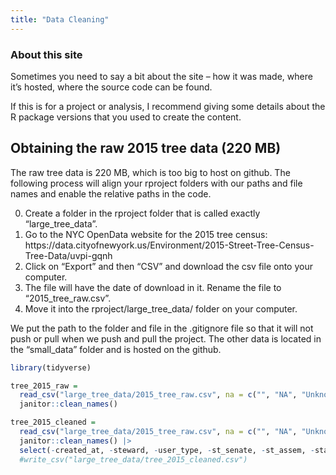 ```yaml
---
title: "Data Cleaning"
---
```


### About this site

Sometimes you need to say a bit about the site -- how it was made, where it's hosted, where the source code can be found. 

If this is for a project or analysis, I recommend giving some details about the R package versions that you used to create the content.

## Obtaining the raw 2015 tree data (220 MB)

The raw tree data is 220 MB, which is too big to host on github. The following process will align your rproject folders with our paths and file names and enable the relative paths in the code. 

0. Create a folder in the rproject folder that is called exactly "large_tree_data".
1. Go to the NYC OpenData website for the 2015 tree census: https://data.cityofnewyork.us/Environment/2015-Street-Tree-Census-Tree-Data/uvpi-gqnh 
2. Click on "Export" and then "CSV" and download the csv file onto your computer. 
3. The file will have the date of download in it. Rename the file to "2015_tree_raw.csv".
4. Move it into the rproject/large_tree_data/ folder on your computer.

We put the path to the folder and file in the .gitignore file so that it will not push or pull when we push and pull the project. The other data is located in the "small_data" folder and is hosted on the github. 


```r
library(tidyverse)
```

```r

tree_2015_raw = 
  read_csv("large_tree_data/2015_tree_raw.csv", na = c("", "NA", "Unknown")) |> 
  janitor::clean_names()

tree_2015_cleaned =
  read_csv("large_tree_data/2015_tree_raw.csv", na = c("", "NA", "Unknown")) |> 
  janitor::clean_names() |> 
  select(-created_at, -steward, -user_type, -st_senate, -st_assem, -state) 
  #write_csv("large_tree_data/tree_2015_cleaned.csv")
```


